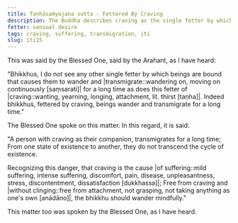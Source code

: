 ```yaml
---
title: Taṇhāsaṁyojana sutta - Fettered By Craving
description: The Buddha describes craving as the single fetter by which beings are bound that causes them to wander and transmigrate for a long time.
fetter: sensual desire
tags: craving, suffering, transmigration, iti
slug: iti15
---
```


This was said by the Blessed One, said by the Arahant, as I have heard:

"Bhikkhus, I do not see any other single fetter by which beings are bound that causes them to wander and |transmigrate::wandering on, moving on continuously [saṃsarati]| for a long time as does this fetter of |craving::wanting, yearning, longing, attachment, lit. thirst [taṇha]|. Indeed bhikkhus, fettered by craving, beings wander and transmigrate for a long time."

The Blessed One spoke on this matter. In this regard, it is said:

"A person with craving as their companion,
transmigrates for a long time;
From one state of existence to another,
they do not transcend the cycle of existence.

Recognizing this danger,
that craving is the cause \|of suffering::mild suffering, intense suffering, discomfort, pain, disease, unpleasantness, stress, discontentment, dissatisfaction [dukkhassa]|;
Free from craving and \|without clinging::free from attachment, not grasping, not taking anything as one's own [anādāno]|,
the bhikkhu should wander mindfully."

This matter too was spoken by the Blessed One, as I have heard.